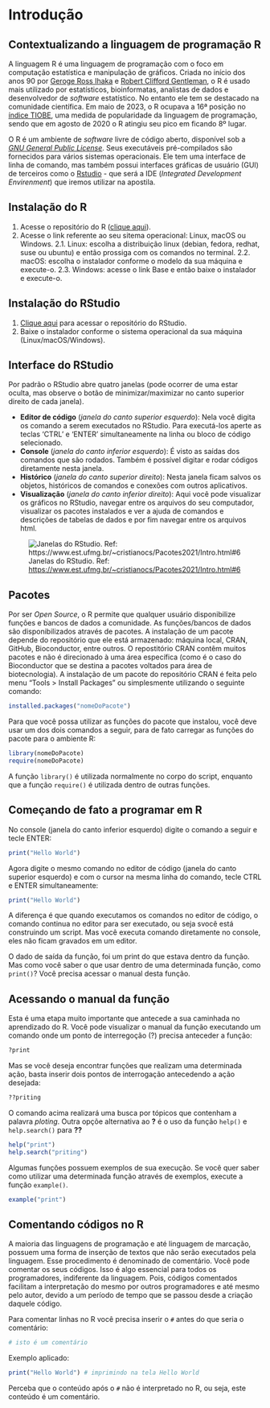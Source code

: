 # Introdução

## Contextualizando a linguagem de programação R

A linguagem R é uma linguagem de programação com o foco em computação estatística e manipulação de gráficos. Criada no início dos anos 90 por [Geroge Ross Ihaka](https://en.wikipedia.org/wiki/Ross_Ihaka) e [Robert Clifford Gentleman](https://en.wikipedia.org/wiki/Robert_Gentleman_(statistician)), o R é usado mais utilizado por estatísticos, bioinformatas, analistas de dados e desenvolvedor de *software* estatístico. No entanto ele tem se destacado na comunidade científica. Em maio de 2023, o R ocupava a 16ª posição no [índice TIOBE](https://www.tiobe.com/tiobe-index/), uma medida de popularidade da linguagem de programação, sendo que em agosto de 2020 o R atingiu seu pico em ficando 8º lugar. 

O R é um ambiente de *software* livre de código aberto, disponível sob a [*GNU General Public License*](https://en.wikipedia.org/wiki/GNU_General_Public_License). Seus executáveis pré-compilados são fornecidos para vários sistemas operacionais. Ele tem uma interface de linha de comando, mas também possui interfaces gráficas de usuário (GUI) de terceiros como o [Rstudio](https://posit.co/download/rstudio-desktop/) - que será a IDE (*Integrated Development Envirenment*) que iremos utilizar na apostila.

## Instalação do R
1. Acesse o repositório do R ([clique aqui](https://cran-r.c3sl.ufpr.br/)).
2. Acesse o link referente ao seu sitema operacional: Linux, macOS ou Windows.
2.1. Linux: escolha a distribuição linux (debian, fedora, redhat, suse ou ubuntu) e então prossiga com os comandos no terminal.
2.2. macOS: escolha o instalador conforme o modelo da sua máquina e execute-o.
2.3. Windows: acesse o link Base e então baixe o instalador e execute-o.

## Instalação do RStudio
1. [Clique aqui](https://posit.co/download/rstudio-desktop/) para acessar o repositório do RStudio.
2. Baixe o instalador conforme o sistema operacional da sua máquina (Linux/macOS/Windows).

## Interface do RStudio
Por padrão o RStudio abre quatro janelas (pode ocorrer de uma estar oculta, mas observe o botão de minimizar/maximizar no canto superior direito de cada janela).

* __Editor de código__ (_janela do canto superior esquerdo_): Nela você digita os comando a serem executados no RStudio. Para executá-los aperte as teclas 'CTRL' e 'ENTER' simultaneamente na linha ou bloco de código selecionado.
* __Console__ (_janela do canto inferior esquerdo_): É visto as saídas dos comandos que são rodados. Também é possível digitar e rodar códigos diretamente nesta janela.
* __Histórico__ (_janela do canto superior direito_): Nesta janela ficam salvos os objetos, históricos de comandos e conexões com outros aplicativos.
* __Visualização__ (_janela do canto inferior direito_): Aqui você pode visualizar os gráficos no RStudio, navegar entre os arquivos do seu computador, visualizar os pacotes instalados e ver a ajuda de comandos e descrições de tabelas de dados e por fim navegar entre os arquivos html.

![Janelas do RStudio. Ref: <https://www.est.ufmg.br/~cristianocs/Pacotes2021/Intro.html#6>](figure/fig1_rstudio.png)

## Pacotes
Por ser *Open Source*, o R permite que qualquer usuário disponibilize funções e bancos de dados a comunidade. As funções/bancos de dados são disponibilizados através de pacotes. A instalação de um pacote depende do repositório que ele está armazenado: máquina local, CRAN, GitHub, Bioconductor, entre outros. O repostitório CRAN contêm muitos pacotes e não é direcionado à uma área específica (como é o caso do Bioconductor que se destina a pacotes voltados para área de biotecnologia). A instalação de um pacote do repositório CRAN é feita pelo menu "Tools > Install Packages" ou simplesmente utilizando o seguinte comando:
```r
installed.packages("nomeDoPacote")
```

Para que você possa utilizar as funções do pacote que instalou, você deve usar um dos dois comandos a seguir, para de fato carregar as funções do pacote para o ambiente R:
```r
library(nomeDoPacote)
require(nomeDoPacote)
```

A função `library()` é utilizada normalmente no corpo do script, enquanto que a função `require()` é utilizada dentro de outras funções.

## Começando de fato a programar em R
No console (janela do canto inferior esquerdo) digite o comando a seguir e tecle ENTER:
```r
print("Hello World")
```

Agora digite o mesmo comando no editor de código (janela do canto superior esquerdo) e com o cursor na mesma linha do comando, tecle CTRL e ENTER simultaneamente:
```r
print("Hello World")
```

A diferença é que quando executamos os comandos no editor de código, o comando continua no editor para ser executado, ou seja svocê está construindo um script. Mas você executa comando diretamente no console, eles não ficam gravados em um editor.

O dado de saída da função, foi um print do que estava dentro da função. Mas como você saber o que usar dentro de uma determinada função, como `print()`? Você precisa acessar o manual desta função.

## Acessando o manual da função
Esta é uma etapa muito importante que antecede a sua caminhada no aprendizado do R. Você pode visualizar o manual da função executando um comando onde um ponto de interregoção (?) precisa anteceder a função:
```r
?print
```

Mas se você deseja encontrar funções que realizam uma determinada ação, basta inserir dois pontos de interrogação antecedendo a ação desejada:
```r
??priting
```
O comando acima realizará uma busca por tópicos que contenham a palavra *ploting*. Outra opçõe alternativa ao **?** é o uso da função `help()` e `help.search()` para **??** 
```r
help("print")
help.search("priting")
```

Algumas funções possuem exemplos de sua execução. Se você quer saber como utilizar uma determinada função através de exemplos, execute a função `example()`.
```r
example("print")
```

## Comentando códigos no R

A maioria das linguagens de programação e até linguagem de marcação, possuem uma forma de inserção de textos que não serão executados pela linguagem. Esse procedimento é denominado de comentário. Você pode comentar os seus códigos. Isso é algo essencial para todos os programadores, indiferente da linguagem. Pois, códigos comentados facilitam a interpretação do mesmo por outros programadores e até mesmo pelo autor, devido a um período de tempo que se passou desde a criação daquele código.

Para comentar linhas no R você precisa inserir o `#` antes do que seria o comentário:
```r
# isto é um comentário
```

Exemplo aplicado:
```r
print("Hello World") # imprimindo na tela Hello World
```

Perceba que o conteúdo após o `#` não é interpretado no R, ou seja, este conteúdo é um comentário.
